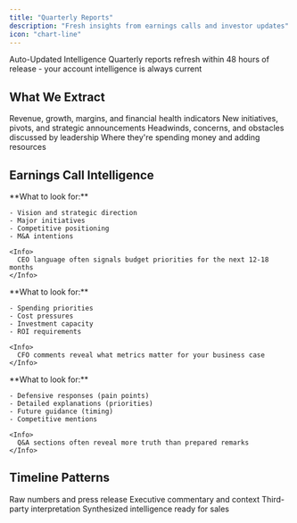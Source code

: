 ```yaml
---
title: "Quarterly Reports"
description: "Fresh insights from earnings calls and investor updates"
icon: "chart-line"
---
```


<Alert variant="success">
  <AlertTitle>Auto-Updated Intelligence</AlertTitle>

  <AlertDescription>
    Quarterly reports refresh within 48 hours of release - your account intelligence is always current
  </AlertDescription>
</Alert>

## What We Extract

<CardGroup cols={2}>
  <Card title="Financial Performance" icon="coins" color="#eab308">
    Revenue, growth, margins, and financial health indicators
  </Card>
  <Card title="Strategic Updates" icon="bullseye" color="#3b82f6">
    New initiatives, pivots, and strategic announcements
  </Card>
  <Card title="Challenges & Risks" icon="triangle-exclamation" color="#ef4444">
    Headwinds, concerns, and obstacles discussed by leadership
  </Card>
  <Card title="Investment Areas" icon="rocket" color="#10b981">
    Where they're spending money and adding resources
  </Card>
</CardGroup>

## Earnings Call Intelligence

<Tabs>
  <Tab title="CEO Insights">
    **What to look for:**

    - Vision and strategic direction
    - Major initiatives
    - Competitive positioning
    - M&A intentions

    <Info>
      CEO language often signals budget priorities for the next 12-18 months
    </Info>
  </Tab>
  <Tab title="CFO Insights">
    **What to look for:**

    - Spending priorities
    - Cost pressures
    - Investment capacity
    - ROI requirements

    <Info>
      CFO comments reveal what metrics matter for your business case
    </Info>
  </Tab>
  <Tab title="Analyst Q&A">
    **What to look for:**

    - Defensive responses (pain points)
    - Detailed explanations (priorities)
    - Future guidance (timing)
    - Competitive mentions

    <Info>
      Q&A sections often reveal more truth than prepared remarks
    </Info>
  </Tab>
</Tabs>

## Timeline Patterns

<Timeline>
  <TimelineItem title="Earnings Release" icon="newspaper">
    Raw numbers and press release
  </TimelineItem>

  <TimelineItem title="Earnings Call" icon="phone">
    Executive commentary and context
  </TimelineItem>

  <TimelineItem title="Analyst Reports" icon="chart-line">
    Third-party interpretation
  </TimelineItem>

  <TimelineItem title="PG:AI Update" icon="sparkles">
    Synthesized intelligence ready for sales
  </TimelineItem>
</Timeline>